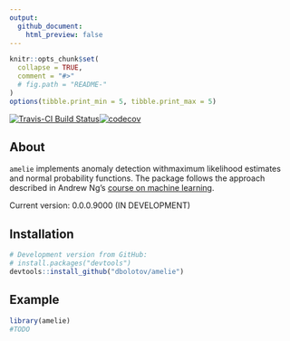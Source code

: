 ```yaml
---
output:
  github_document:
    html_preview: false
---
```


<!-- README.md is generated from README.Rmd. Please edit that file -->


```r
knitr::opts_chunk$set(
  collapse = TRUE,
  comment = "#>"
  # fig.path = "README-"
)
options(tibble.print_min = 5, tibble.print_max = 5)
```

[![Travis-CI Build Status](https://travis-ci.org/dbolotov/anode.svg?branch=master)](https://travis-ci.org/dbolotov/anode)[![codecov](https://codecov.io/github/codecov/example-r/branch/master/graphs/badge.svg)](https://codecov.io/github/codecov/example-r)

## About

`amelie` implements anomaly detection withmaximum likelihood estimates and normal probability functions. The package follows the approach described in Andrew Ng's [course on machine learning](https://www.coursera.org/learn/machine-learning).

Current version: 0.0.0.9000 (IN DEVELOPMENT)


## Installation

```r
# Development version from GitHub:
# install.packages("devtools")
devtools::install_github("dbolotov/amelie")
```


## Example

```r
library(amelie)
#TODO
```
